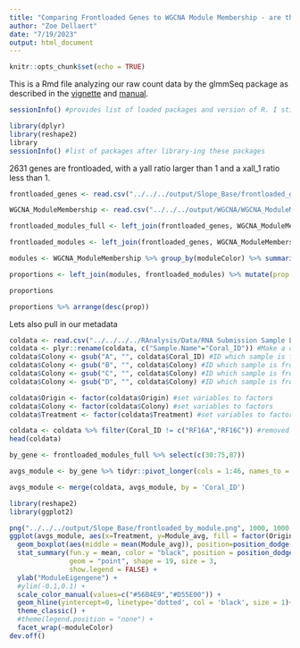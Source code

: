 ```yaml
---
title: "Comparing Frontloaded Genes to WGCNA Module Membership - are there"
author: "Zoe Dellaert"
date: "7/19/2023"
output: html_document
---
```


```r
knitr::opts_chunk$set(echo = TRUE)
```

This is a Rmd file analyzing our raw count data by the glmmSeq package as described in the [vignette](https://cran.r-project.org/web/packages/glmmSeq/vignettes/glmmSeq.html) and [manual](https://cran.r-project.org/web/packages/glmmSeq/glmmSeq.pdf).

```r
sessionInfo() #provides list of loaded packages and version of R. I still have version 4.1 for now.
```

```r
library(dplyr)
library(reshape2)
library
sessionInfo() #list of packages after library-ing these packages
```

2631 genes are frontloaded, with a yall ratio larger than 1 and a xall_1 ratio less than 1.

```r
frontloaded_genes <- read.csv("../../../output/Slope_Base/frontloaded_genes.csv") %>% select(-"X")

WGCNA_ModuleMembership <- read.csv("../../../output/WGCNA/WGCNA_ModuleMembership.csv") %>% rename("Gene" = X)
```

```r
frontloaded_modules_full <- left_join(frontloaded_genes, WGCNA_ModuleMembership)

frontloaded_modules <- left_join(frontloaded_genes, WGCNA_ModuleMembership) %>% group_by(moduleColor) %>% summarize(col_n = n()) %>% arrange(desc(col_n))
```

```r
modules <- WGCNA_ModuleMembership %>% group_by(moduleColor) %>% summarize(total_col_n = n()) %>% arrange(desc(total_col_n))
```

```r
proportions <- left_join(modules, frontloaded_modules) %>% mutate(prop = col_n/total_col_n)

proportions

proportions %>% arrange(desc(prop))
```


Lets also pull in our metadata

```r
coldata <- read.csv("../../../../RAnalysis/Data/RNA Submission Sample List metadata.csv") #read in metadata file
coldata <- plyr::rename(coldata, c("Sample.Name"="Coral_ID")) #Make a column that represents the colonies
coldata$Colony <- gsub("A", "", coldata$Coral_ID) #ID which sample is from which colony by remobing letters after colony name
coldata$Colony <- gsub("B", "", coldata$Colony) #ID which sample is from which colony by remobing letters after colony name
coldata$Colony <- gsub("C", "", coldata$Colony) #ID which sample is from which colony by remobing letters after colony name
coldata$Colony <- gsub("D", "", coldata$Colony) #ID which sample is from which colony by remobing letters after colony name

coldata$Origin <- factor(coldata$Origin) #set variables to factors
coldata$Colony <- factor(coldata$Colony) #set variables to factors
coldata$Treatment <- factor(coldata$Treatment) #set variables to factors

coldata <- coldata %>% filter(Coral_ID != c("RF16A","RF16C")) #removed outlier rows from metadata
head(coldata)
```


```r
by_gene <- frontloaded_modules_full %>% select(c(30:75,87))

avgs_module <- by_gene %>% tidyr::pivot_longer(cols = 1:46, names_to = "Coral_ID", values_to = "Gene_value") %>% group_by(moduleColor,Coral_ID) %>% summarise(Module_avg = mean(Gene_value))

avgs_module <- merge(coldata, avgs_module, by = 'Coral_ID')
```


```r
library(reshape2)
library(ggplot2)

png("../../../output/Slope_Base/frontloaded_by_module.png", 1000, 1000, pointsize=10)
ggplot(avgs_module, aes(x=Treatment, y=Module_avg, fill = factor(Origin), shape=Origin)) +
  geom_boxplot(aes(middle = mean(Module_avg)), position=position_dodge(0.8), outlier.size = 0, alpha = 0.5) + 
  stat_summary(fun.y = mean, color = "black", position = position_dodge(0.75),
               geom = "point", shape = 19, size = 3,
               show.legend = FALSE) +
  ylab("ModuleEigengene") +
  #ylim(-0.1,0.1) +
  scale_color_manual(values=c("#56B4E9","#D55E00")) +
  geom_hline(yintercept=0, linetype='dotted', col = 'black', size = 1)+
  theme_classic() +
  #theme(legend.position = "none") +
  facet_wrap(~moduleColor)
dev.off()
```


